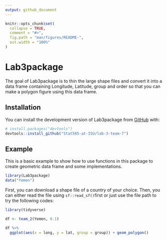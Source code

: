 ```yaml
---
output: github_document
---
```


<!-- README.md is generated from README.Rmd. Please edit that file -->

```r
knitr::opts_chunk$set(
  collapse = TRUE,
  comment = "#>",
  fig.path = "man/figures/README-",
  out.width = "100%"
)
```

# Lab3package

<!-- badges: start -->
<!-- badges: end -->

The goal of Lab3package is to thin the large shape files and convert it into a data frame containing Longitude, Latitude, group and order so that you can make a polygon figure using this data frame.

## Installation

You can install the development version of Lab3package from [GitHub](https://github.com/) with:

```r
# install.packages("devtools")
devtools::install_github("Stat585-at-ISU/lab-3-team-7")
```

## Example

This is a basic example to show how to use functions in this package to create geometric data frame and some implementations.

```r
library(Lab3package)
data("Yemen")
```

First, you can download a shape file of a country of your choice. Then, you can either read the file using `sf::read_sf()`first or just use the file path to try the following codes:


```r
library(tidyverse)

df <- team_2(Yemen, 0.1)

df %>%
  ggplot(aes(x = long, y = lat, group = group)) + geom_polygon()


```

